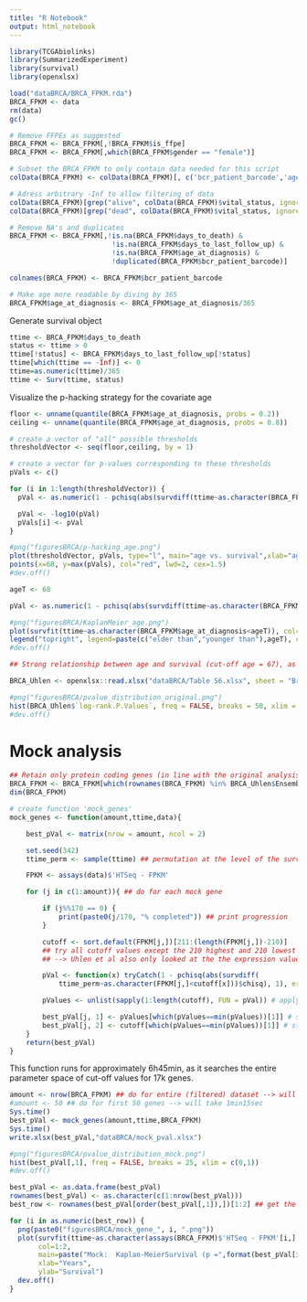 ```yaml
---
title: "R Notebook"
output: html_notebook
---
```


```r
library(TCGAbiolinks)
library(SummarizedExperiment)
library(survival)
library(openxlsx)
```

```r
load("dataBRCA/BRCA_FPKM.rda")
BRCA_FPKM <- data
rm(data)
gc()
```

```r
# Remove FFPEs as suggested
BRCA_FPKM <- BRCA_FPKM[,!BRCA_FPKM$is_ffpe]
BRCA_FPKM <- BRCA_FPKM[,which(BRCA_FPKM$gender == "female")]

# Subset the BRCA_FPKM to only contain data needed for this script
colData(BRCA_FPKM) <- colData(BRCA_FPKM)[, c('bcr_patient_barcode','age_at_diagnosis', 'days_to_death', 'days_to_last_follow_up', 'vital_status')]

# Adress arbitrary -Inf to allow filtering of data
colData(BRCA_FPKM)[grep("alive", colData(BRCA_FPKM)$vital_status, ignore.case = TRUE), "days_to_death"] <- "-Inf"
colData(BRCA_FPKM)[grep("dead", colData(BRCA_FPKM)$vital_status, ignore.case = TRUE), "days_to_last_follow_up"] <- "-Inf"

# Remove NA's and duplicates
BRCA_FPKM <- BRCA_FPKM[,!is.na(BRCA_FPKM$days_to_death) &
                         !is.na(BRCA_FPKM$days_to_last_follow_up) &
                         !is.na(BRCA_FPKM$age_at_diagnosis) &
                         !duplicated(BRCA_FPKM$bcr_patient_barcode)]

colnames(BRCA_FPKM) <- BRCA_FPKM$bcr_patient_barcode

# Make age more readable by diving by 365
BRCA_FPKM$age_at_diagnosis <- BRCA_FPKM$age_at_diagnosis/365
```

Generate survival object
```r
ttime <- BRCA_FPKM$days_to_death
status <- ttime > 0
ttime[!status] <- BRCA_FPKM$days_to_last_follow_up[!status]
ttime[which(ttime == -Inf)] <- 0
ttime=as.numeric(ttime)/365
ttime <- Surv(ttime, status)
```

Visualize the p-hacking strategy for the covariate age

```r
floor <- unname(quantile(BRCA_FPKM$age_at_diagnosis, probs = 0.2))
ceiling <- unname(quantile(BRCA_FPKM$age_at_diagnosis, probs = 0.8))

# create a vector of "all" possible thresholds
thresholdVector <- seq(floor,ceiling, by = 1)

# create a vector for p-values corresponding to these thresholds
pVals <- c()

for (i in 1:length(thresholdVector)) {
  pVal <- as.numeric(1 - pchisq(abs(survdiff(ttime~as.character(BRCA_FPKM$age_at_diagnosis < thresholdVector[i]))$chisq),1))

  pVal <- -log10(pVal)
  pVals[i] <- pVal
}

#png("figuresBRCA/p-hacking_age.png")
plot(thresholdVector, pVals, type="l", main="age vs. survival",xlab="age cut-off",ylab="-log10 p-value", ylim=c(0,10),cex.main=0.8,cex.lab=0.8,cex.axis=0.8)
points(x=68, y=max(pVals), col="red", lwd=2, cex=1.5)
#dev.off()

ageT <- 68

pVal <- as.numeric(1 - pchisq(abs(survdiff(ttime~as.character(BRCA_FPKM$age_at_diagnosis<ageT))$chisq),1))

#png("figuresBRCA/KaplanMeier_age.png")
plot(survfit(ttime~as.character(BRCA_FPKM$age_at_diagnosis<ageT)), col=1:2, main=paste("BRCA: Kaplan-MeierSurvival (p =", format(pVal,digit=3),")"), xlab="Years",ylab="Survival")
legend("topright", legend=paste(c("elder than","younger than"),ageT), col=1:2, text.col=1:2, lty=1)
#dev.off()

## Strong relationship between age and survival (cut-off age = 67), as can be expected.
```


```r
BRCA_Uhlen <- openxlsx::read.xlsx("dataBRCA/Table S6.xlsx", sheet = "Breast cancer")

#png("figuresBRCA/pvalue_distribution_original.png")
hist(BRCA_Uhlen$`log-rank.P.Values`, freq = FALSE, breaks = 50, xlim = c(0,1), main = "Histogram of p-values in original publication")
#dev.off()
```

# Mock analysis

```r
## Retain only protein coding genes (in line with the original analysis by Uhlen et al.)
BRCA_FPKM <- BRCA_FPKM[which(rownames(BRCA_FPKM) %in% BRCA_Uhlen$EnsemblIDs),]
dim(BRCA_FPKM)
```

```r
# create function 'mock_genes'
mock_genes <- function(amount,ttime,data){

    best_pVal <- matrix(nrow = amount, ncol = 2)

    set.seed(342)
    ttime_perm <- sample(ttime) ## permutation at the level of the survival data

    FPKM <- assays(data)$'HTSeq - FPKM'

    for (j in c(1:amount)){ ## do for each mock gene

        if (j%%170 == 0) {
            print(paste0(j/170, "% completed")) ## print progression
        }

        cutoff <- sort.default(FPKM[j,])[211:(length(FPKM[j,])-210)]
        ## try all cutoff values except the 210 highest and 210 lowest
        ## --> Uhlen et al also only looked at the the expression values between the 20-80 percentile (to avoid extreme cutoffs, i.e. with 5 patients in 1 group and 995 patients in the other group)

        pVal <- function(x) tryCatch(1 - pchisq(abs(survdiff(
            ttime_perm~as.character(FPKM[j,]<cutoff[x]))$chisq), 1), error =function(e) NULL) ## catch to make sure there are two groups after cutoff

        pValues <- unlist(sapply(1:length(cutoff), FUN = pVal)) # apply Kaplan-Meier analysis on all (allowed, 20%-80%) cut-off values for this gene. Unlist is required if  an error was catched

        best_pVal[j, 1] <- pValues[which(pValues==min(pValues))[1]] # store pval
        best_pVal[j, 2] <- cutoff[which(pValues==min(pValues))[1]] # store 'optimal' cut-off
    }
    return(best_pVal)
}
```

This function runs for approximately 6h45min, as it searches the entire parameter space of cut-off values for 17k genes.

```r
amount <- nrow(BRCA_FPKM) ## do for entire (filtered) dataset --> will take around 8.5 hours. Note that changing to apply didnt speed up a lot.
#amount <- 50 ## do for first 50 genes --> will take 1min15sec
Sys.time()
best_pVal <- mock_genes(amount,ttime,BRCA_FPKM)
Sys.time()
write.xlsx(best_pVal,"dataBRCA/mock_pval.xlsx")
```

```r
#png("figuresBRCA/pvalue_distribution_mock.png")
hist(best_pVal[,1], freq = FALSE, breaks = 25, xlim = c(0,1))
#dev.off()
```

```r
best_pVal <- as.data.frame(best_pVal)
rownames(best_pVal) <- as.character(c(1:nrow(best_pVal)))
best_row <- rownames(best_pVal[order(best_pVal[,1]),])[1:2] ## get the two "best" mock genes
```

```r
for (i in as.numeric(best_row)) {
  png(paste0("figuresBRCA/mock_gene_", i, ".png"))
  plot(survfit(ttime~as.character(assays(BRCA_FPKM)$'HTSeq - FPKM'[i,] < best_pVal[i,2])),
       col=1:2,
       main=paste("Mock:  Kaplan-MeierSurvival (p =",format(best_pVal[i,1],digit=3),")"),
       xlab="Years",
       ylab="Survival")
  dev.off()
}
```
